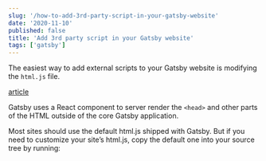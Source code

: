 ```yaml
---
slug: '/how-to-add-3rd-party-script-in-your-gatsby-website'
date: '2020-11-10'
published: false
title: 'Add 3rd party script in your Gatsby website'
tags: ['gatsby']
---
```


The easiest way to add external scripts to your Gatsby website is modifying the `html.js` file.

<a href="https://isamrish.com/how-to-add-3rd-party-script-in-your-gatsby-website/">
  article
</a>

Gatsby uses a React component to server render the `<head>` and other parts of the HTML outside of the core Gatsby application.

Most sites should use the default html.js shipped with Gatsby. But if you need to customize your site’s html.js, copy the default one into your source tree by running:
